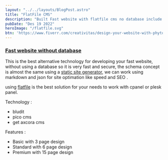 ```yaml
---
layout: "../../layouts/BlogPost.astro"
title: "FlatFile CMS"
description: "Built Fast website with flatfile cms no database include auto SEO injection"
pubDate: "Des 19 2022"
heroImage: "/flatfile.svg"
btn: 'https://www.fiverr.com/creativitas/design-your-website-with-phyton-django'
---
```


### **[Fast website without database](/website/flatfile)**

This is the best alternative technology for developing your fast website, without using a database so it is very fast and secure, the schema concept is almost the same using a [static site generator](/website/static-site-generator), we can work using markdown and json for site optimation like speed and SEO .

using [flatfile](/website/flatfile) is the best solution for your needs to work with cpanel or plesk panel.

Technology :

- bludit
- pico cms
- get axcora cms

Features :

- Basic with 3 page design
- Standard with 6 page design
- Premium with 15 page design
